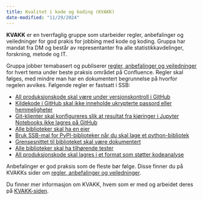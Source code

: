 ```yaml
---
title: Kvalitet i kode og koding (KVAKK)
date-modified: "11/29/2024"
---
```


**KVAKK** er en tverrfaglig gruppe som utarbeider regler, anbefalinger og veiledninger for god prakis for jobbing med kode og koding.
Gruppa har mandat fra DM og består av representanter fra alle statistikkavdelinger, forskning, metode og IT.

Gruppa jobber temabasert og publiserer
[regler, anbefalinger og veiledninger](https://statistics-norway.atlassian.net/wiki/spaces/BEST/pages/3261497397/Kvalitet+i+kode+og+koding)
for hvert tema under beste praksis området på Confluence. Regler skal følges, med mindre man har en dokumentert begrunnelse på hvorfor regelen avvikes. Følgende regler er fastsatt i SSB:

- [All produksjonskode skal være under versjonskontroll i GitHub](https://statistics-norway.atlassian.net/wiki/spaces/BEST/pages/3041492993/Regler+og+anbefalinger+for+versjonskontroll+med+Git#R-001-Regel:-All-produksjonskode-skal-v%C3%A6re-under-versjonskontroll-i-GitHub.)
- [Kildekode i GitHub skal ikke inneholde ukrypterte passord eller hemmeligheter](https://statistics-norway.atlassian.net/wiki/spaces/BEST/pages/3041492993/Regler+og+anbefalinger+for+versjonskontroll+med+Git#R-003-Regel%3A-Kildekode-i-GitHub-skal-ikke-inneholde-ukrypterte-passord-eller-hemmeligheter.)
- [Git-klienter skal konfigureres slik at resultat fra kjøringer i Jupyter Notebooks ikke lagres på GitHub](https://statistics-norway.atlassian.net/wiki/spaces/BEST/pages/3041492993/Regler+og+anbefalinger+for+versjonskontroll+med+Git#R-004-Regel%3A-Git-klienter-skal-konfigureres-slik-at-resultat-fra-kj%C3%B8ringer-i-Jupyter-Notebooks-ikke-lagres-p%C3%A5-GitHub.)
- [Alle biblioteker skal ha en eier](https://statistics-norway.atlassian.net/wiki/spaces/BEST/pages/3569778806/Regler+og+anbefalinger+for+gjenbruk#R-040-Regel%3A-Alle-biblioteker-skal-ha-en-eier)
- [Bruk SSB-mal for PyPI-biblioteker når du skal lage et python-bibliotek](https://statistics-norway.atlassian.net/wiki/spaces/BEST/pages/3569778806/Regler+og+anbefalinger+for+gjenbruk#R-041-Regel%3A-Bruk-SSB-mal-for-PyPI-biblioteker-n%C3%A5r-du-skal-lage-et-python-bibliotek)
- [Grensesnittet til biblioteket skal være dokumentert](https://statistics-norway.atlassian.net/wiki/spaces/BEST/pages/3569778806/Regler+og+anbefalinger+for+gjenbruk#R-042-Regel%3A-Grensesnittet-til-biblioteket-skal-v%C3%A6re-dokumentert)
- [ Alle biblioteker skal ha tilhørende tester](https://statistics-norway.atlassian.net/wiki/spaces/BEST/pages/3569778806/Regler+og+anbefalinger+for+gjenbruk#R-043-Regel%3A-Alle-biblioteker-skal-ha-tilh%C3%B8rende-tester)
- [All produksjonskode skal lagres i et format som støtter kodeanalyse](https://statistics-norway.atlassian.net/wiki/spaces/BEST/pages/3041492993/Regler+og+anbefalinger+fra+KVAKK#R-061-Regel:-All-produksjonskode-skal-lagres-i-et-format-som-st%C3%B8tter-kodeanalyse)

Anbefalinger er god praksis som de fleste bør følge. Disse finner du på KVAKKs sider om [regler, anbefalinger og veiledninger](https://statistics-norway.atlassian.net/wiki/spaces/BEST/pages/3261497397/Kvalitet+i+kode+og+koding).

Du finner mer informasjon om KVAKK, hvem som er med og arbeidet deres på [KVAKK-siden](https://statistics-norway.atlassian.net/wiki/spaces/KOD/overview).


